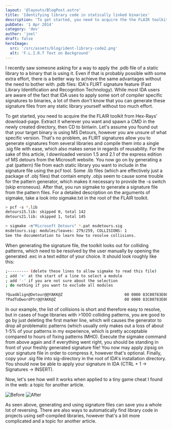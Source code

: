 ```yaml
---
layout: '@layouts/BlogPost.astro'
title: 'Identifying library code in statically linked binaries'
description: 'To get started, you need to acquire the the FLAIR toolkit from Hex-Rays' download-page.'
pubDate: '1 Apr 2014'
category: 'dev'
author: 'joel'
draft: false
heroImage:
  src: '/src/assets/blog/ident-library-code2.png'
  alt: 'F.L.I.R.T Text on Background'
---
```


I recently saw someone asking for a way to apply the .pdb file of a static
library to a binary that is using it. Even if that is probably possible with
some extra effort, there is a better way to achieve the same advantages without
the need to bother with .pdb files: IDA's FLIRT signature feature (Fast Library
Identification and Recognition Technology). While most IDA users are aware of
the fact that IDA uses to apply some sort of compiler specific signatures to
binaries, a lot of them don't know that you can generate these signature files
from any static library yourself without too much effort.

To get started, you need to acquire the the FLAIR toolkit from Hex-Rays'
download-page. Extract it wherever you want and spawn a CMD in the newly created
directory, then CD to bin\win. Let's assume you found out that your target
binary is using MS Detours, however you are unsure of what specific version.
That's no problem, as FLIRT signatures allow you to generate signatures from
several libraries and compile them into a single .sig file with ease, which also
makes sense in regards of reusability. For the sake of this article, I
downloaded version 1.5 and 2.1 of the express edition of MS detours from the
Microsoft website. You now go on by generating a .pat (pattern) file from each
static library you want to include in the signature file using the pcf tool.
Some .lib files (which are effectively just a package of .obj files) that
contain empty .objs seem to cause some trouble for the pattern generator, which
makes it necessary to provide the -s switch (skip erroneous). After that, you
run sigmake to generate a signature file from the pattern files. For a detailed
description on the arguments of sigmake, take a look into sigmake.txt in the
root of the FLAIR toolkit.

```sh
> pcf -s *.lib
detours15.lib: skipped 0, total 142
detours21.lib: skipped 1, total 145

> sigmake -n"Microsoft Detours" *.pat msdetours.sig
msdetours.sig: modules/leaves: 279/259, COLLISIONS: 1
See the documentation to learn how to resolve collisions.

```

When generating the signature file, the toolkit looks out for colliding
patterns, which need to be resolved by the user manually by opening the
generated .exc in a text editor of your choice. It should look roughly like
this:

```sh
;--------- (delete these lines to allow sigmake to read this file)
; add '+' at the start of a line to select a module
; add '-' if you are not sure about the selection
; do nothing if you want to exclude all modules

?QuadAlign@Detour@@YAKK@Z                           00 0000 83C00783E0F8C3..................................................
?PadToDwordPtr@@YAKK@Z                              00 0000 83C00783E0F8C3..................................................

```

In our example, the list of collisions is short and therefore easy to resolve,
but in cases of huge libraries with >1000 colliding patterns, you are good to go
by just deleting the first marker line, which will causes the generator to drop
all problematic patterns (which usually only makes out a loss of about 1-5% of
your patterns in my experience, which is pretty acceptable compared to hours of
fixing patterns IMHO). Execute the sigmake command from above again and if
everything went right, you should be standing in front of your freshly generated
signature file! You now may apply zipsig on your signature file in order to
compress it, however that's optional. Finally, copy your .sig file into
sig-directory in the root of IDA's installation directory. You should now be
able to apply your signature in IDA (CTRL + 1 -> Signatures -> INSERT).

Now, let's see how well it works when applied to a tiny game cheat I found in
the web: a topic for another article.

![Before](https://zyantific.com/assets/2014-12-15-dumping-packed-executables-using-minidumps/before.png) 
![After](https://zyantific.com/assets/2014-12-15-dumping-packed-executables-using-minidumps/after.png)

As seen above, generating and using signature files can save you a whole lot of
reversing. There are also ways to automatically find library code in projects
using self-compiled libraries, however that's a bit more complicated and a topic
for another article.
